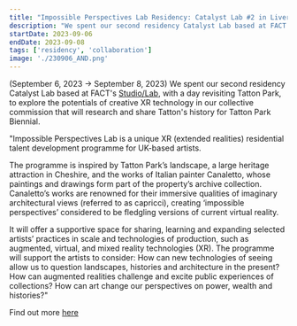```yaml
---
title: "Impossible Perspectives Lab Residency: Catalyst Lab #2 in Liverpool with Abandon Normal Devices, FACT and Tatton Park"
description: "We spent our second residency Catalyst Lab based at FACT's [Studio/Lab](https://www.fact.co.uk/studio-lab), with a day revisiting Tatton Park, to explore the potentials of creative XR technology in our collective commission to research and share Tatton's history. (September 6, 2023 → September 8, 2023)"
startDate: 2023-09-06
endDate: 2023-09-08
tags: ['residency', 'collaboration']
image: './230906_AND.png'
---
```


(September 6, 2023 → September 8, 2023) We spent our second residency Catalyst Lab based at FACT's [Studio/Lab](https://www.fact.co.uk/studio-lab), with a day revisiting Tatton Park, to explore the potentials of creative XR technology in our collective commission that will research and share Tatton's history for Tatton Park Biennial. 

"Impossible Perspectives Lab is a unique XR (extended realities) residential talent development programme for UK-based artists.

The programme is inspired by Tatton Park’s landscape, a large heritage attraction in Cheshire, and the works of Italian painter Canaletto, whose paintings and drawings form part of the property’s archive collection. Canaletto’s works are renowned for their immersive qualities of imaginary architectural views (referred to as capricci), creating ‘impossible perspectives’ considered to be fledgling versions of current virtual reality.

It will offer a supportive space for sharing, learning and expanding selected artists’ practices in scale and technologies of production, such as augmented, virtual, and mixed reality technologies (XR). The programme will support the artists to consider: How can new technologies of seeing allow us to question landscapes, histories and architecture in the present? How can augmented realities challenge and excite public experiences of collections? How can art change our perspectives on power, wealth and histories?" 

Find out more [here](https://www.andfestival.org.uk/events/impossible-perspectives-lab/)